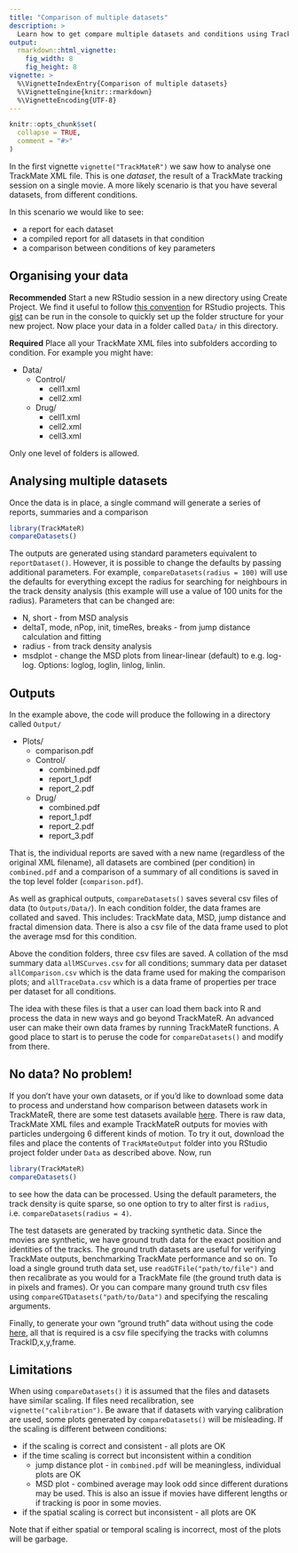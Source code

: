 ```yaml
---
title: "Comparison of multiple datasets"
description: >
  Learn how to get compare multiple datasets and conditions using TrackMateR.
output:
  rmarkdown::html_vignette:
    fig_width: 8
    fig_height: 8
vignette: >
  %\VignetteIndexEntry{Comparison of multiple datasets}
  %\VignetteEngine{knitr::rmarkdown}
  %\VignetteEncoding{UTF-8}
---
```


```r
knitr::opts_chunk$set(
  collapse = TRUE,
  comment = "#>"
)
```

In the first vignette `vignette("TrackMateR")` we saw how to analyse one TrackMate XML file.
This is one _dataset_, the result of a TrackMate tracking session on a single movie.
A more likely scenario is that you have several datasets, from different conditions.

In this scenario we would like to see:

- a report for each dataset
- a compiled report for all datasets in that condition
- a comparison between conditions of key parameters

## Organising your data

**Recommended**
Start a new RStudio session in a new directory using Create Project.
We find it useful to follow [this convention](https://martinctc.github.io/blog/rstudio-projects-and-working-directories-a-beginner's-guide/) for RStudio projects.
This [gist](https://gist.github.com/quantixed/42625f988a7b5da25b7e333c4a660b97) can be run in the console to quickly set up the folder structure for your new project.
Now place your data in a folder called `Data/` in this directory.

**Required**
Place all your TrackMate XML files into subfolders according to condition.
For example you might have:

* Data/
  + Control/
    - cell1.xml
    - cell2.xml
  + Drug/
    - cell1.xml
    - cell2.xml
    - cell3.xml

Only one level of folders is allowed.

## Analysing multiple datasets

Once the data is in place, a single command will generate a series of reports, summaries and a comparison

```r
library(TrackMateR)
compareDatasets()
```

The outputs are generated using standard parameters equivalent to `reportDataset()`.
However, it is possible to change the defaults by passing additional parameters.
For example, `compareDatasets(radius = 100)` will use the defaults for everything except the radius for searching for neighbours in the track density analysis (this example will use a value of 100 units for the radius).
Parameters that can be changed are:

- N, short - from MSD analysis
- deltaT, mode, nPop, init, timeRes, breaks - from jump distance calculation and fitting
- radius - from track density analysis
- msdplot - change the MSD plots from linear-linear (default) to e.g. log-log. Options: loglog, loglin, linlog, linlin.


## Outputs

In the example above, the code will produce the following in a directory called `Output/`

* Plots/
  + comparison.pdf
  + Control/
    - combined.pdf
    - report_1.pdf
    - report_2.pdf
  + Drug/
    - combined.pdf
    - report_1.pdf
    - report_2.pdf
    - report_3.pdf

That is, the individual reports are saved with a new name (regardless of the original XML filename), all datasets are combined (per condition) in `combined.pdf` and a comparison of a summary of all conditions is saved in the top level folder (`comparison.pdf`).

As well as graphical outputs, `compareDatasets()` saves several csv files of data (to `Outputs/Data/`).
In each condition folder, the data frames are collated and saved.
This includes: TrackMate data, MSD, jump distance and fractal dimension data.
There is also a csv file of the data frame used to plot the average msd for this condition.

Above the condition folders, three csv files are saved.
A collation of the msd summary data `allMSCurves.csv` for all conditions; summary data per dataset `allComparison.csv` which is the data frame used for making the comparison plots; and `allTraceData.csv` which is a data frame of properties per trace per dataset for all conditions.

The idea with these files is that a user can load them back into R and process the data in new ways and go beyond TrackMateR.
An advanced user can make their own data frames by running TrackMateR functions.
A good place to start is to peruse the code for `compareDatasets()` and modify from there.

## No data? No problem!

If you don't have your own datasets, or if you'd like to download some data to process and understand how comparison between datasets work in TrackMateR, there are some test datasets available [here](https://doi.org/10.5281/zenodo.7985498).
There is raw data, TrackMate XML files and example TrackMateR outputs for movies with particles undergoing 6 different kinds of motion.
To try it out, download the files and place the contents of `TrackMateOutput` folder into you RStudio project folder under `Data` as described above.
Now, run

```r
library(TrackMateR)
compareDatasets()
```

to see how the data can be processed.
Using the default parameters, the track density is quite sparse, so one option to try to alter first is `radius`, i.e. `compareDatasets(radius = 4)`.

The test datasets are generated by tracking synthetic data.
Since the movies are synthetic, we have ground truth data for the exact position and identities of the tracks.
The ground truth datasets are useful for verifying TrackMate outputs, benchmarking TrackMate performance and so on.
To load a single ground truth data set, use `readGTFile("path/to/file")` and then recalibrate as you would for a TrackMate file (the ground truth data is in pixels and frames).
Or you can compare many ground truth csv files using `compareGTDatasets("path/to/Data")` and specifying the rescaling arguments.

Finally, to generate your own "ground truth" data without using the code [here](https://doi.org/10.5281/zenodo.7985498), all that is required is a csv file specifying the tracks with columns TrackID,x,y,frame.

## Limitations

When using `compareDatasets()` it is assumed that the files and datasets have similar scaling.
If files need recalibration, see `vignette("calibration")`.
Be aware that if datasets with varying calibration are used, some plots generated by `compareDatasets()` will be misleading.
If the scaling is different between conditions:

* if the scaling is correct and consistent - all plots are OK
* if the time scaling is correct but inconsistent within a condition
  + jump distance plot - in `combined.pdf` will be meaningless, individual plots are OK
  + MSD plot - combined average may look odd since different durations may be used. This is also an issue if movies have different lengths or if tracking is poor in some movies.
* if the spatial scaling is correct but inconsistent - all plots are OK

Note that if either spatial or temporal scaling is incorrect, most of the plots will be garbage.

